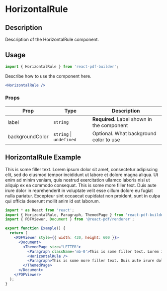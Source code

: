 

<Meta title="Documentation/Components/HorizontalRule" />

<h1>HorizontalRule</h1>

## Description

Description of the HorizontalRule component.

## Usage

```jsx
import { HorizontalRule } from 'react-pdf-builder';
```

Describe how to use the component here.

```jsx
<HorizontalRule />
```

### Props

| Prop            | Type                        | Description                                |
| --------------- | --------------------------- | ------------------------------------------ |
| label           | `string`                    | **Required.** Label shown in the component |
| backgroundColor | `string` &#124; `undefined` | Optional. What background color to use     |

## HorizontalRule Example

<DocsPDF>
  <Paragraph className='mb-0'>This is some filler text. Lorem ipsum dolor sit amet, consectetur adipiscing elit, sed do eiusmod tempor incididunt ut labore et dolore magna aliqua. Ut enim ad minim veniam, quis nostrud exercitation ullamco laboris nisi ut aliquip ex ea commodo consequat.</Paragraph>
  <HorizontalRule />
  <Paragraph>This is some more filler text. Duis aute irure dolor in reprehenderit in voluptate velit esse cillum dolore eu fugiat nulla pariatur. Excepteur sint occaecat cupidatat non proident, sunt in culpa qui officia deserunt mollit anim id est laborum.</Paragraph>
</DocsPDF>

```jsx
import * as React from 'react';
import { HorizontalRule, Paragraph, ThemedPage } from 'react-pdf-builder';
import { PDFViewer, Document } from '@react-pdf/renderer';

export function Example() {
  return (
    <PDFViewer style={{ width: 420, height: 600 }}>
      <Document>
        <ThemedPage size="LETTER">
          <Paragraph className='mb-0'>This is some filler text. Lorem ipsum dolor sit amet, consectetur adipiscing elit, sed do eiusmod tempor incididunt ut labore et dolore magna aliqua. Ut enim ad minim veniam, quis nostrud exercitation ullamco laboris nisi ut aliquip ex ea commodo consequat.</Paragraph>
          <HorizontalRule />
          <Paragraph>This is some more filler text. Duis aute irure dolor in reprehenderit in voluptate velit esse cillum dolore eu fugiat nulla pariatur. Excepteur sint occaecat cupidatat non proident, sunt in culpa qui officia deserunt mollit anim id est laborum.</Paragraph>
        </ThemedPage>
      </Document>
    </PDFViewer>
  );
}
```
